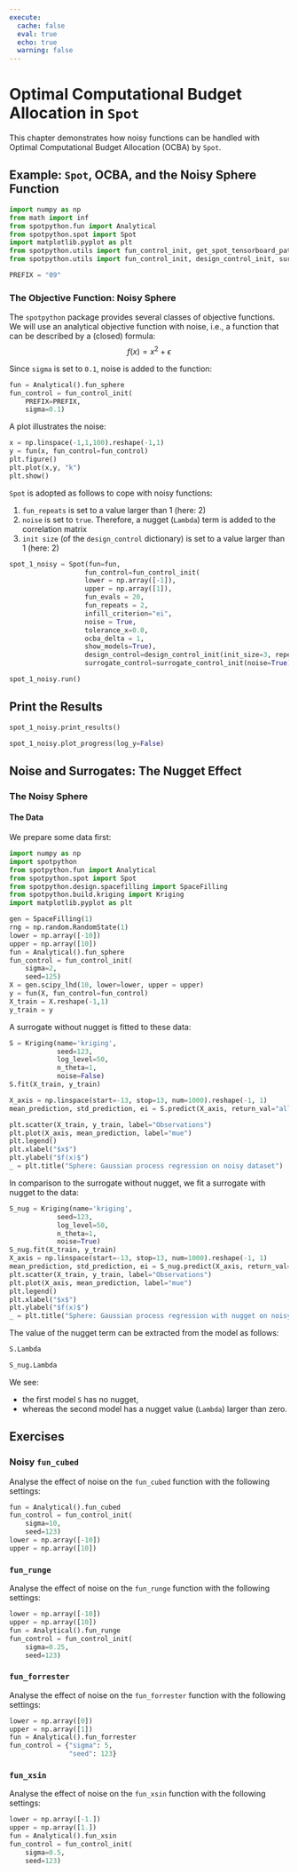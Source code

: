 ```yaml
---
execute:
  cache: false
  eval: true
  echo: true
  warning: false
---
```


# Optimal Computational Budget Allocation in `Spot` {#sec-ocba}

This chapter demonstrates how noisy functions can be handled with Optimal Computational Budget Allocation (OCBA) by `Spot`.

## Example: `Spot`, OCBA,  and the Noisy Sphere Function

```python
import numpy as np
from math import inf
from spotpython.fun import Analytical
from spotpython.spot import Spot
import matplotlib.pyplot as plt
from spotpython.utils import fun_control_init, get_spot_tensorboard_path
from spotpython.utils import fun_control_init, design_control_init, surrogate_control_init

PREFIX = "09"

```

### The Objective Function: Noisy Sphere

The `spotpython` package provides several classes of objective functions. We will use an analytical objective function with noise, i.e., a function that can be described by a (closed) formula:
   $$f(x) = x^2 + \epsilon$$

Since `sigma` is set to `0.1`, noise is added to the function:

```python
fun = Analytical().fun_sphere
fun_control = fun_control_init(
    PREFIX=PREFIX,
    sigma=0.1)
```

A plot illustrates the noise:

```python
x = np.linspace(-1,1,100).reshape(-1,1)
y = fun(x, fun_control=fun_control)
plt.figure()
plt.plot(x,y, "k")
plt.show()
```

`Spot` is adopted as follows to cope with noisy functions:

  1. `fun_repeats` is set to a value larger than 1 (here: 2)
  2. `noise` is set to `true`. Therefore, a nugget (`Lambda`) term is added to the correlation matrix
  3.  `init size` (of the `design_control` dictionary) is set to a value larger than 1 (here: 2)

```python
spot_1_noisy = Spot(fun=fun,
                   fun_control=fun_control_init( 
                   lower = np.array([-1]),
                   upper = np.array([1]),
                   fun_evals = 20,
                   fun_repeats = 2,
                   infill_criterion="ei",
                   noise = True,
                   tolerance_x=0.0,
                   ocba_delta = 1,                   
                   show_models=True),
                   design_control=design_control_init(init_size=3, repeats=2),
                   surrogate_control=surrogate_control_init(noise=True))
```

```python
spot_1_noisy.run()
```

## Print the Results

```python
spot_1_noisy.print_results()
```

```python
spot_1_noisy.plot_progress(log_y=False)
```

## Noise and Surrogates: The Nugget Effect

### The Noisy Sphere

#### The Data

We prepare some data first:

```python
import numpy as np
import spotpython
from spotpython.fun import Analytical
from spotpython.spot import Spot
from spotpython.design.spacefilling import SpaceFilling
from spotpython.build.kriging import Kriging
import matplotlib.pyplot as plt

gen = SpaceFilling(1)
rng = np.random.RandomState(1)
lower = np.array([-10])
upper = np.array([10])
fun = Analytical().fun_sphere
fun_control = fun_control_init(    
    sigma=2,
    seed=125)
X = gen.scipy_lhd(10, lower=lower, upper = upper)
y = fun(X, fun_control=fun_control)
X_train = X.reshape(-1,1)
y_train = y
```

A surrogate without nugget is fitted to these data:

```python
S = Kriging(name='kriging',
            seed=123,
            log_level=50,
            n_theta=1,
            noise=False)
S.fit(X_train, y_train)

X_axis = np.linspace(start=-13, stop=13, num=1000).reshape(-1, 1)
mean_prediction, std_prediction, ei = S.predict(X_axis, return_val="all")

plt.scatter(X_train, y_train, label="Observations")
plt.plot(X_axis, mean_prediction, label="mue")
plt.legend()
plt.xlabel("$x$")
plt.ylabel("$f(x)$")
_ = plt.title("Sphere: Gaussian process regression on noisy dataset")
```

In comparison to the surrogate without nugget, we fit a surrogate with nugget to the data:

```python
S_nug = Kriging(name='kriging',
            seed=123,
            log_level=50,
            n_theta=1,
            noise=True)
S_nug.fit(X_train, y_train)
X_axis = np.linspace(start=-13, stop=13, num=1000).reshape(-1, 1)
mean_prediction, std_prediction, ei = S_nug.predict(X_axis, return_val="all")
plt.scatter(X_train, y_train, label="Observations")
plt.plot(X_axis, mean_prediction, label="mue")
plt.legend()
plt.xlabel("$x$")
plt.ylabel("$f(x)$")
_ = plt.title("Sphere: Gaussian process regression with nugget on noisy dataset")
```

The value of the nugget term can be extracted from the model as follows:

```python
S.Lambda
```

```python
S_nug.Lambda
```

We see:

  * the first model `S` has no nugget, 
  * whereas the second model has a nugget value (`Lambda`) larger than zero.

## Exercises

### Noisy `fun_cubed`

Analyse the effect of noise on the `fun_cubed` function with the following settings:

```python
fun = Analytical().fun_cubed
fun_control = fun_control_init(    
    sigma=10,
    seed=123)
lower = np.array([-10])
upper = np.array([10])
```

### `fun_runge`

Analyse the effect of noise on the `fun_runge` function with the following settings:

```python
lower = np.array([-10])
upper = np.array([10])
fun = Analytical().fun_runge
fun_control = fun_control_init(    
    sigma=0.25,
    seed=123)
```


### `fun_forrester`

Analyse the effect of noise on the `fun_forrester` function with the following settings: 

```python
lower = np.array([0])
upper = np.array([1])
fun = Analytical().fun_forrester
fun_control = {"sigma": 5,
               "seed": 123}
```


### `fun_xsin`

Analyse the effect of noise on the `fun_xsin` function with the following settings: 

```python
lower = np.array([-1.])
upper = np.array([1.])
fun = Analytical().fun_xsin
fun_control = fun_control_init(    
    sigma=0.5,
    seed=123)
```



